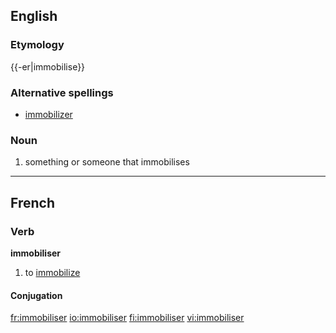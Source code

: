 ==English==

===Etymology===
{{-er|immobilise}}

===Alternative spellings===
* [[immobilizer]]

===Noun===
{{wikipedia}}
{{en-noun}}

# something or someone that immobilises

----

==French==

===Verb===
'''immobiliser'''

# to [[immobilize]]

====Conjugation====
{{fr-conj-er|immobilis|avoir}}

[[fr:immobiliser]]
[[io:immobiliser]]
[[fi:immobiliser]]
[[vi:immobiliser]]